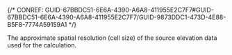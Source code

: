 

{/* CONREF: GUID-67BBDC51-6E6A-4390-A6A8-411955E2C7F7#GUID-67BBDC51-6E6A-4390-A6A8-411955E2C7F7/GUID-9873DDC1-473D-4E88-B5F8-7774A59159A1  */}

The approximate spatial resolution (cell size) of the source elevation data used for the calculation.
